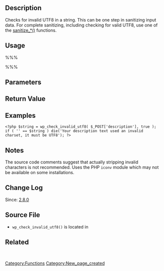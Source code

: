 {{Stub}}
== Description ==
Checks for invalid UTF8 in a string. This can be one step in sanitizing input data. For complete sanitizing, including checking for valid UTF8, use one of the [[Validating_Sanitizing_and_Escaping_User_Data#Sanitizing:_Cleaning_User_Input|sanitize_*()]] functions.

== Usage ==
%%%<?php $string = wp_check_invalid_utf8( $string, $strip ); ?>%%%
== Parameters ==
{{Parameter|$string|string|the string to be checked|required}}
{{Parameter|$strip|boolean|strip out invalid chars?|optional|false}}

== Return Value ==
{{Return||string|The checked string, optionally with invalid chars stripped. Empty string is returned if passed string value is invalid UTF8}}

== Examples ==
<pre><?php $string = wp_check_invalid_utf8( $_POST['description'], true ); 
if ( '' == $string ) die('Your description text used an invalid charset, it must be UTF8'); ?></pre>

== Notes ==
The source code comments suggest that actually stripping invalid characters is not recommended. Uses the PHP <tt>iconv</tt> module which may not be available on some installations.

== Change Log ==
Since: [[Version 2.8|2.8.0]]

== Source File ==
*<tt>wp_check_invalid_utf8()</tt> is located in {{Trac|wp-includes/formatting.php}}

== Related ==
&nbsp;

{{Tag Footer}}
[[Category:Functions]]
[[Category:New_page_created]]